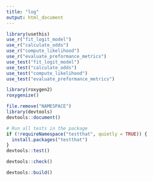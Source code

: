 ```yaml
---
title: "log"
output: html_document
---
```


```r
library(usethis)
use_r("fit_logit_model")
use_r("calculate_odds")
use_r("compute_likelihood")
use_r("evaluate_preformance_metrics")
use_test("fit_logit_model")
use_test("calculate_odds")
use_test("compute_likelihood")
use_test("evaluate_preformance_metrics")
```
```r
library(roxygen2)
roxygenize()
```

```r
file.remove("NAMESPACE")
library(devtools)
devtools::document()
```


```r
# Run all tests in the package
if (!requireNamespace("testthat", quietly = TRUE)) {
  install.packages("testthat")
}
devtools::test()
```

```r
devtools::check()
```

```r
devtools::build()

```

